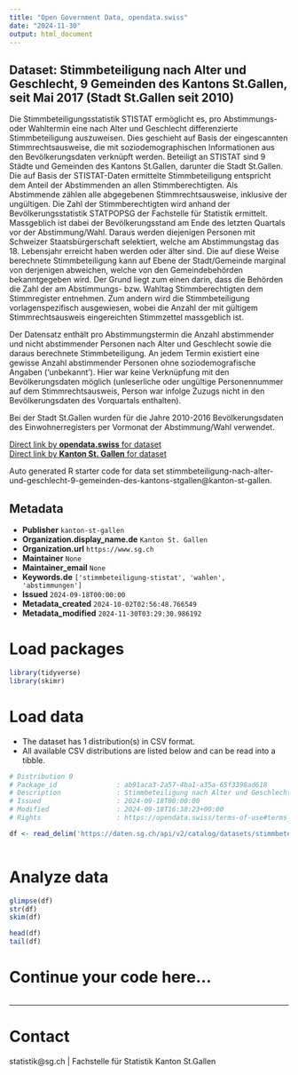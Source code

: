 ```yaml
---
title: "Open Government Data, opendata.swiss"
date: "2024-11-30"
output: html_document
---
```


## Dataset: Stimmbeteiligung nach Alter und Geschlecht, 9 Gemeinden des Kantons St.Gallen, seit Mai 2017 (Stadt St.Gallen seit 2010)

Die Stimmbeteiligungsstatistik STISTAT ermöglicht es, pro Abstimmungs- oder Wahltermin eine nach Alter und Geschlecht differenzierte Stimmbeteiligung auszuweisen. Dies geschieht auf Basis der eingescannten Stimmrechtsausweise, die mit soziodemographischen Informationen aus den Bevölkerungsdaten verknüpft werden. Beteiligt an STISTAT sind 9 Städte und Gemeinden des Kantons St.Gallen, darunter die Stadt St.Gallen. Die auf Basis der STISTAT-Daten ermittelte Stimmbeteiligung entspricht dem Anteil der Abstimmenden an allen Stimmberechtigten. Als Abstimmende zählen alle abgegebenen Stimmrechtsausweise, inklusive der ungültigen. Die Zahl der Stimmberechtigten wird anhand der Bevölkerungsstatistik STATPOPSG der Fachstelle für Statistik ermittelt. Massgeblich ist dabei der Bevölkerungsstand am Ende des letzten Quartals vor der Abstimmung/Wahl. Daraus werden diejenigen Personen mit Schweizer Staatsbürgerschaft selektiert, welche am Abstimmungstag das 18. Lebensjahr erreicht haben werden oder älter sind. Die auf diese Weise berechnete Stimmbeteiligung kann auf Ebene der Stadt/Gemeinde marginal von derjenigen abweichen, welche von den Gemeindebehörden bekanntgegeben wird. Der Grund liegt zum einen darin, dass die Behörden die Zahl der am Abstimmungs- bzw. Wahltag Stimmberechtigten dem Stimmregister entnehmen. Zum andern wird die Stimmbeteiligung vorlagenspezifisch ausgewiesen, wobei die Anzahl der mit gültigem Stimmrechtsausweis eingereichten Stimmzettel massgeblich ist. 


Der Datensatz enthält pro Abstimmungstermin die Anzahl abstimmender und nicht abstimmender Personen nach Alter und Geschlecht sowie die daraus berechnete Stimmbeteiligung. An jedem Termin existiert eine gewisse Anzahl abstimmender Personen ohne soziodemografische Angaben ('unbekannt'). Hier war keine Verknüpfung mit den Bevölkerungsdaten möglich (unleserliche oder ungültige Personennummer auf dem Stimmrechtsausweis, Person war infolge Zuzugs nicht in den Bevölkerungsdaten des Vorquartals enthalten). 


Bei der Stadt St.Gallen wurden für die Jahre 2010-2016 Bevölkerungsdaten des Einwohnerregisters per Vormonat der Abstimmung/Wahl verwendet.

[Direct link by **opendata.swiss** for dataset](https://opendata.swiss/de/dataset/stimmbeteiligung-nach-alter-und-geschlecht-9-gemeinden-des-kantons-st-gallen-seit-mai-2017-2010)<br>
[Direct link by **Kanton St. Gallen** for dataset](https://daten.sg.ch/explore/dataset/stimmbeteiligung-nach-alter-und-geschlecht-9-gemeinden-des-kantons-stgallen/)

Auto generated R starter code for data set stimmbeteiligung-nach-alter-und-geschlecht-9-gemeinden-des-kantons-stgallen@kanton-st-gallen.

## Metadata

- **Publisher** `kanton-st-gallen`
- **Organization.display_name.de** `Kanton St. Gallen`
- **Organization.url** `https://www.sg.ch`
- **Maintainer** `None`
- **Maintainer_email** `None`
- **Keywords.de** `['stimmbeteiligung-stistat', 'wahlen', 'abstimmungen']`
- **Issued** `2024-09-18T00:00:00`
- **Metadata_created** `2024-10-02T02:56:48.766549`
- **Metadata_modified** `2024-11-30T03:29:30.986192`


# Load packages

```r

library(tidyverse)
library(skimr)

```

# Load data

-   The dataset has 1 distribution(s) in CSV format.
-   All available CSV distributions are listed below and can be read into a tibble.

```r

# Distribution 0
# Package_id               : ab91aca3-2a57-4ba1-a35a-65f3398ad618
# Description              : Stimmbeteiligung nach Alter und Geschlecht, 9 Gemeinden des Kantons St.Gallen, seit Mai 2017 (Stadt St.Gallen seit 2010) (csv)
# Issued                   : 2024-09-18T00:00:00
# Modified                 : 2024-09-18T16:38:23+00:00
# Rights                   : https://opendata.swiss/terms-of-use#terms_by

df <- read_delim('https://daten.sg.ch/api/v2/catalog/datasets/stimmbeteiligung-nach-alter-und-geschlecht-9-gemeinden-des-kantons-stgallen/exports/csv?use_labels=true')



```

# Analyze data

```r

glimpse(df)
str(df)
skim(df)

head(df)
tail(df)

```

# Continue your code here...

```r

```

------------------------------------------------------------------------

# Contact

statistik@sg.ch | Fachstelle für Statistik Kanton St.Gallen
